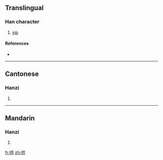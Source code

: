 {{also|嚌}}
==Translingual==

===Han character===
{{Han char|rn=30|rad=口|as=06|sn=9|four=|canj=口卜大中 (RYKL)}}

# [[sip]]

====References====
* {{Han ref|kx=0189.271|hdz=10621.011|uh=54DC|ud=21724}}

----

==Cantonese==

===Hanzi===
{{yue-hanzi|jyut=|y=chai6|tra=嚌}}

# {{defn|Cantonese|sort=口06}}

----

==Mandarin==

===Hanzi===
{{cmn-hanzi|tra=嚌|pin=[[jì]] ([[ji4]])|wg=chi<sup>4</sup>}}

# {{defn|Mandarin|sort=口06}}

[[fr:哜]]
[[zh:哜]]